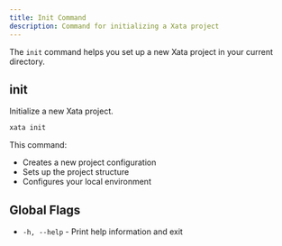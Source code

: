 ```yaml
---
title: Init Command
description: Command for initializing a Xata project
---
```


The `init` command helps you set up a new Xata project in your current directory.

## init

Initialize a new Xata project.

```bash
xata init
```

This command:
- Creates a new project configuration
- Sets up the project structure
- Configures your local environment

## Global Flags

- `-h, --help` - Print help information and exit 